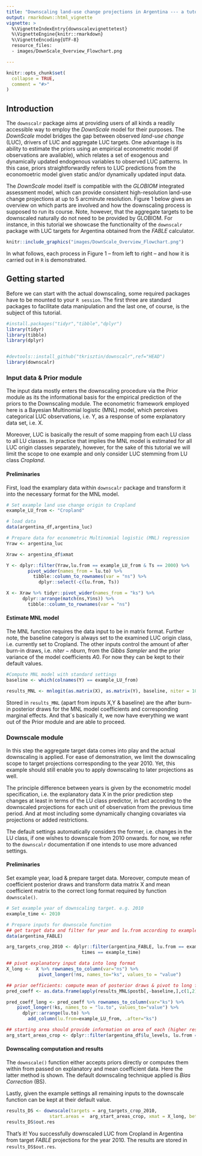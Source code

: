 ```yaml
---
title: "Downscaling land-use change projections in Argentina --- a tutorial using `downscalr`"
output: rmarkdown::html_vignette
vignette: >
  %\VignetteIndexEntry{downscalevignettetest}
  %\VignetteEngine{knitr::rmarkdown}
  %\VignetteEncoding{UTF-8}
  resource_files:
  - images/DownScale_Overview_Flowchart.png

---
```


```r
knitr::opts_chunk$set(
  collapse = TRUE,
  comment = "#>"
)
```
## Introduction
The `downscalr` package aims at providing users of all kinds a readily accessible way to employ the *DownScale* model for their purposes. The *DownScale* model bridges the gap between observed *land-use change* (LUC), drivers of LUC and aggregate LUC targets. One advantage is its ability to estimate the priors using an empirical econometric model (if observations are available), which relates a set of exogenous and dynamically updated endogenous variables to observed LUC patterns. In this case, priors straightforwardly refers to LUC predictions from the economoetric model given static and/or dynamically updated input data.

The *DownScale* model itself is compatible with the *GLOBIOM* integrated assessment model, which can provide consistent high-resolution land-use change projections at up to 5 arcminute resolution. Figure 1 below gives an overview on which parts are involved and how the downscaling process is supposed to run its course. Note, however, that the aggregate targets to be downscaled naturally do not need to be provided by GLOBIOM. For instance, in this tutorial we showcase the functionality of the `downscalr` package with LUC targets for Argentina obtained from the *FABLE* calculator.

```r
knitr::include_graphics("images/DownScale_Overview_Flowchart.png")
```
In what follows, each process in Figure 1 -- from left to right -- and how it is carried out in `R` is demonstrated. 


## Getting started
Before we can start with the actual downscaling, some required packages have to be mounted to your `R session`.
The first three are standard packages to facilitate data manipulation and the last one, of course, is the subject of this tutorial.

```r
#install.packages("tidyr","tibble","dplyr")
library(tidyr)
library(tibble)
library(dplyr)


#devtools::install_github("tkrisztin/downscalr",ref="HEAD")
library(downscalr)
```


### Input data & Prior module
The input data mostly enters the downscaling procedure via the Prior module as its the informational basis for the empirical prediction of the priors to the Downscaling module. The econometric framework employed here is a Bayesian Multinomial logistic (MNL) model, which perceives categorical LUC observations, i.e. Y, as a response of some explanatory data set, i.e. X. 

Moreover, LUC is basically the result of some mapping from each LU class to all LU classes. In practice that implies the MNL model is estimated for all LUC origin classes separately, however, for the sake of this tutorial we will limit the scope to one example and only consider LUC stemming from LU class *Cropland*.     


#### Preliminaries
First, load the examplary data within `downscalr` package and transform it into the necessary format for the MNL model.
```r
# Set example land use change origin to Cropland
example_LU_from <- "Cropland"

# load data
data(argentina_df,argentina_luc)

# Prepare data for econometric Multinomial logistic (MNL) regression
Yraw <- argentina_luc

Xraw <- argentina_df$xmat

Y <- dplyr::filter(Yraw,lu.from == example_LU_from & Ts == 2000) %>%
        pivot_wider(names_from = lu.to) %>%
          tibble::column_to_rownames(var = "ns") %>%
            dplyr::select(-c(lu.from, Ts))

X <- Xraw %>% tidyr::pivot_wider(names_from = "ks") %>%
      dplyr::arrange(match(ns,Y$ns)) %>%
        tibble::column_to_rownames(var = "ns")
```



#### Estimate MNL model
The MNL function requires the data input to be in matrix format. Further note, the baseline category is always set to the examined LUC origin class, i.e. currently set to Cropland. The other inputs control the amount of after burn-in draws, i.e. $niter-nburn$, from the *Gibbs Sampler* and the prior variance of the model coefficients $A0$. For now they can be kept to their default values. 
```r
#Compute MNL model with standard settings
baseline <- which(colnames(Y) == example_LU_from)

results_MNL <- mnlogit(as.matrix(X), as.matrix(Y), baseline, niter = 1000, nburn = 500, A0 = 10^4)
```
Stored in `results_MNL` (apart from inputs X,Y & baseline) are the after burn-in posterior draws for the MNL model coefficients and corresponding marginal effects. And that`s basically it, we now have everything we want out of the Prior module and are able to proceed.

### Downscale module 
In this step the aggregate target data comes into play and the actual downscaling is applied. For ease of demonstration, we limit the downscaling scope to target projections corresponding to the year 2010. Yet, this example should still enable you to apply downscaling to later projections as well. 

The principle difference between years is given by the econometric model specification, i.e. the explanatory data X in the prior prediction step changes at least in terms of the LU class predictor, in fact according to the downscaled projections for each unit of observation from the previous time period. And at most including some dynamically changing covariates via projections or added restrictions. 

The default settings automatically considers the former, i.e. changes in the LU class, if one wishes to downscale from 2010 onwards.  for now, we refer to the `downscalr` documentation if one intends to use more advanced settings.

#### Preliminaries
Set example year, load & prepare target data. Moreover, compute mean of coefficient posterior draws and transform data matrix X and mean coefficient matrix to the correct long format required by function `downscale()`.
```r
# Set example year of downscaling target. e.g. 2010
example_time <- 2010

# Prepare inputs for downscale function
## get target data and filter for year and lu.from according to example, i.e. 2010 & cropland
data(argentina_FABLE)

arg_targets_crop_2010 <- dplyr::filter(argentina_FABLE, lu.from == example_LU_from &
                            times == example_time)

## pivot explanatory input data into long format
X_long <-  X %>% rownames_to_column(var="ns") %>%
            pivot_longer(!ns, names_to="ks", values_to = "value")

## prior oefficients: compute mean of posterior draws & pivot to long format  
pred_coeff <- as.data.frame(apply(results_MNL$postb[,-baseline,],c(1,2),mean))

pred_coeff_long <- pred_coeff %>% rownames_to_column(var="ks") %>%
    pivot_longer(!ks, names_to = "lu.to", values_to="value") %>% 
      dplyr::arrange(lu.to) %>% 
        add_column(lu.from=example_LU_from, .after="ks")

## starting area should provide information on area of each (higher resolution) grid cell, i.e ns
arg_start_areas_crop <- dplyr::filter(argentina_df$lu_levels, lu.from == example_LU_from)
```

#### Downscaling computation and results
The `downscale()` function either accepts priors directly or computes them within from  passed on explanatory and mean coefficient data. Here the latter method is shown. The default downscaling technique applied is *Bias Correction* (BS).   

Lastly, given the example settings all remaining inputs to the downscale function can be kept at their default value.
```r
results_DS <- downscale(targets = arg_targets_crop_2010, 
                start.areas =  arg_start_areas_crop, xmat = X_long, betas = pred_coeff_long)
results_DS$out.res
```
That's it! You successfully downscaled LUC from Cropland in Argentina from target *FABLE* projections for the year 2010. The results are stored in `results_DS$out.res`.



